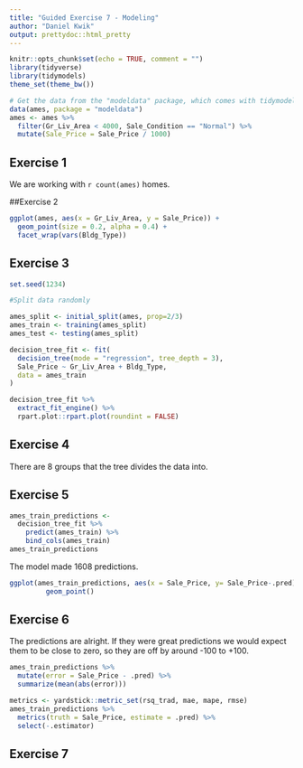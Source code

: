 ```yaml
---
title: "Guided Exercise 7 - Modeling"
author: "Daniel Kwik"
output: prettydoc::html_pretty
---
```


```r
knitr::opts_chunk$set(echo = TRUE, comment = "")
library(tidyverse)
library(tidymodels)
theme_set(theme_bw())
```


```r
# Get the data from the "modeldata" package, which comes with tidymodels.
data(ames, package = "modeldata")
ames <- ames %>% 
  filter(Gr_Liv_Area < 4000, Sale_Condition == "Normal") %>% 
  mutate(Sale_Price = Sale_Price / 1000)
```

## Exercise 1
We are working with `r count(ames)` homes.

##Exercise 2
```r

ggplot(ames, aes(x = Gr_Liv_Area, y = Sale_Price)) +
  geom_point(size = 0.2, alpha = 0.4) +
  facet_wrap(vars(Bldg_Type))
```
## Exercise 3

```r

set.seed(1234)

#Split data randomly

ames_split <- initial_split(ames, prop=2/3)
ames_train <- training(ames_split)
ames_test <- testing(ames_split)

```
```r

decision_tree_fit <- fit(
  decision_tree(mode = "regression", tree_depth = 3),
  Sale_Price ~ Gr_Liv_Area + Bldg_Type,
  data = ames_train
)

decision_tree_fit %>% 
  extract_fit_engine() %>% 
  rpart.plot::rpart.plot(roundint = FALSE)
```
## Exercise 4
There are 8 groups that the tree divides the data into.

## Exercise 5
```r
ames_train_predictions <-
  decision_tree_fit %>% 
    predict(ames_train) %>% 
    bind_cols(ames_train)
ames_train_predictions


```
The model made 1608 predictions.

```r
ggplot(ames_train_predictions, aes(x = Sale_Price, y= Sale_Price-.pred))+
         geom_point()
```
## Exercise 6
The predictions are alright. If they were great predictions we would expect them to be close to zero, so they are off by around -100 to +100.

```r
ames_train_predictions %>% 
  mutate(error = Sale_Price - .pred) %>% 
  summarize(mean(abs(error)))
```

```r
metrics <- yardstick::metric_set(rsq_trad, mae, mape, rmse)
ames_train_predictions %>% 
  metrics(truth = Sale_Price, estimate = .pred) %>% 
  select(-.estimator)
```
## Exercise 7

```r

```

